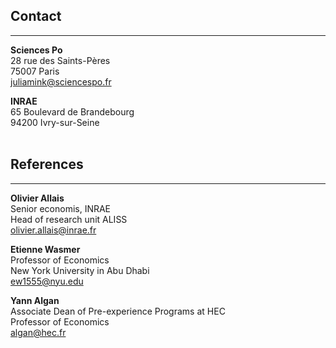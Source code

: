 ##

## Contact
***


**Sciences Po**  
28 rue des Saints-Pères  
75007 Paris  
[juliamink@sciencespo.fr](mailto:julia.mink@sciencespo.fr)
<br>


**INRAE**  
65 Boulevard de Brandebourg  
94200 Ivry-sur-Seine  
<br>

## References
***

**Olivier Allais**  
Senior economis, INRAE  
Head of research unit ALISS  
[olivier.allais@inrae.fr](mailto:olivier.allais@inrae.fr){target="_blank"}
<br>

**Etienne Wasmer**  
Professor of Economics  
New York University in Abu Dhabi  
[ew1555@nyu.edu](mailto:ew1555@nyu.edu){target="_blank"}
<br>

**Yann Algan**  
Associate Dean of Pre-experience Programs at HEC  
Professor of Economics  
[algan@hec.fr](mailto:algan@hec.fr){target="_blank"}


